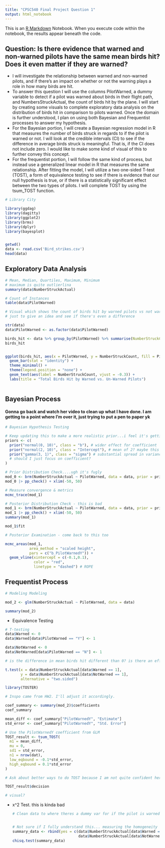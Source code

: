 ```yaml
---
title: "CPSC540 Final Project Question 1"
output: html_notebook
---
```


This is an [R Markdown](http://rmarkdown.rstudio.com) Notebook. When you execute code within the notebook, the results appear beneath the code.

## **Question**: Is there evidence that warned and non-warned pilots have the same mean birds hit? Does it even matter if they are warned?

-   I will investigate the relationship between warned and non-warned pilots, and if there's an impact on whether or not the warning plays a role in how many birds are hit.
-   To answer this question I will use the columns PilotWarned, a dummy variable to detect if a pilot was warned about birds in their flight path, and NumbersStruckActual, the count of birds hit by the plane. I will start by creating some visuals to complete exploratory data analysis on the distribution of birds hit in comparison to pilots warned. Once the domain is further understood, I plan on using both Bayesian and Frequentist processes to answer my hypothesis.
-   For the Bayesian portion, I will create a Bayesian regression model in R that measures the number of birds struck in regards to if the pilot is warned or not. I will look at the credible intervals (CI) to see if the difference in average birds struck is meaningful. That is, if the CI does not include zero. I would like to make some kind of visual of this to further convey this concept.
-   For the frequentist portion, I will follow the same kind of process, but instead use a generalized linear model in R that measures the same relationship. After fitting the model, I will utilize a two one-sided T-test (TOST), a form of equivalence testing to see if there is evidence that our null hypothesis is true, or if there is a statistically significant effect between the two types of pilots. I will complete TOST by using the tsum_TOST function.

```r
# Library City

library(ggdag)
library(dagitty)
library(ggplot2)
library(brms)
library(dplyr)
library(bayesplot)


getwd()
data <- read.csv('Bird_strikes.csv')
head(data)
```

## Exploratory Data Analysis

```r
# Mean, Median, Quartiles, Maximum, Minimum
# maximum is quite outlierlina
summary(data$NumberStruckActual)

# Count of Instances
table(data$PilotWarned)

```

```r
# Visual which shows the count of birds hit by warned pilots vs not warned pilots
# just to give an idea and see if there's even a difference

str(data)
data$PilotWarned <- as.factor(data$PilotWarned)

birds_hit <- data %>% group_by(PilotWarned) %>% summarise(NumberStruckCount = sum(NumberStruckActual))
birds_hit


ggplot(birds_hit, aes(x = PilotWarned, y = NumberStruckCount, fill = PilotWarned)) + 
  geom_bar(stat = "identity") +
  theme_minimal() + 
  theme(legend.position = "none") +
  geom_text(aes(label = NumberStruckCount, vjust = -0.3)) +
  labs(title = "Total Birds Hit by Warned vs. Un-Warned Pilots")
  

```

## Bayesian Process

#### Gonna go back and watch her video to clean up what I have done. I am getting to a point where I'm over it, just trying to put a pen to paper yk

```r
# Bayesian Hypothesis Testing

# Keep updating this to make a more realistic prior...i feel it's getting too uninformative and that i am pissing in the dark with this
priors <- c(
  prior("normal(0, 10)", class = "b"), # wider effect for coefficient
  prior("normal(2, 10)", class = "Intercept"), # mean of 2? maybe this makes things closer to reality...
  prior("gamma(3, 1)", class = "sigma") # substantial spread in variance
  # should I just focus on coefficient?
)

# Prior Distribution Check....ugh it's fugly
mod_0 <- brm(NumberStruckActual ~ PilotWarned, data = data, prior = priors, sample_prior = "only")
mod_0 |> pp_check() + xlim(-50, 50)
```

```r
# Measure convergence & metrics
mcmc_trace(mod_1)

```

```r
# Posterior Distribution Check - this is bad
mod_1 <- brm(NumberStruckActual ~ PilotWarned, data = data, prior = priors)
mod_1 |> pp_check() + xlim(-50, 50)
summary(mod_1)

```

```r
mod_1$fit

# Posterior Examination - come back to this too

mcmc_areas(mod_1,
           area_method = "scaled height",
           pars = c("b_PilotWarnedY")) + 
  geom_vline(xintercept = c(-0.1,0.1),
             color = "red",
             linetype = "dashed") # ROPE
```

## Frequentist Process

```r
# Modeling Modeling

mod_2 <- glm(NumberStruckActual ~ PilotWarned, data = data)

summary(mod_2)
```

-   Equivalence Testing

```r
# T-testing
data$Warned <- 0
data$Warned[data$PilotWarned == "Y"] <- 1

data$NotWarned <- 0
data$NotWarned[data$PilotWarned == "N"] <- 1

# is the difference in mean birds hit different than 0? is there an effect?

t.test(x = data$NumberStruckActual[data$Warned == 1],
       y = data$NumberStruckActual[data$NotWarned == 1],
       alternative = "two.sided")
```

```r
library(TOSTER)

# Inspo came from HW2. I'll adjust it accordingly.

coef_summary <- summary(mod_2)$coefficients
coef_summary

mean_diff <- coef_summary["PilotWarnedY", "Estimate"]
std_error <- coef_summary["PilotWarnedY", "Std. Error"]

# Use the PilotWarnedY coefficient from GLM
TOST_result <- tsum_TOST(
  m1 = mean_diff,
  mu = 0,
  sd1 = std_error, 
  n1 = nrow(dat), 
  low_eqbound = -0.1*std_error, 
  high_eqbound = 0.1*std_error
)

# Ask about better ways to do TOST because I am not quite confident here

TOST_result$decision

# visual?
```

-   x\^2 Test. this is kinda bad

    ```r
    # Clean data to where theres a dummy var for if the pilot is warned, if the pilot is not warned


    # Not sure if I fully understand this... measuring the homogeneity of the two groups...hrm
    summary_data <- rbind(yes = c(data$NumberStruckActual[data$Warned == 1],
                                  data$NumberStruckActual[data$NotWarned == 1]))
    chisq.test(summary_data)
    ```
